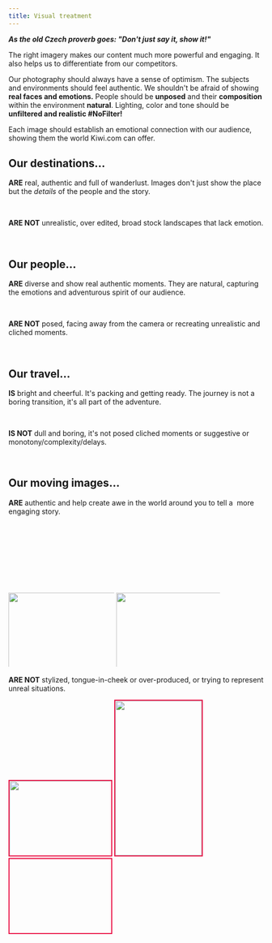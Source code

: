```yaml
---
title: Visual treatment
---
```



**_As the old Czech proverb goes: "Don't just say it, show it!"_**

The right imagery makes our content much more powerful and engaging.
It also helps us to differentiate from our competitors.

Our photography should always have a sense of optimism.
The subjects and environments should feel authentic.
We shouldn't be afraid of showing **real faces and emotions.**
People should be **unposed** and their **composition** within the environment **natural**.
Lighting, color and tone should be **unfiltered and realistic \#NoFilter!**

Each image should establish an emotional connection with our audience,
showing them the world Kiwi.com can offer.

## Our destinations...

**ARE** real, authentic and full of wanderlust.
Images don't just show the place but the _details_ of the people and the story.

<Grid columns="200px 200px 296px;" rows="minmax(100px, auto) minmax(100px, auto);" gap="10px;">
  <img
    src="../../../../images/social-media/destination-island.png"
    style="grid-column: 1 / 3; grid-row: 1;"
    alt=""
  />
  <img
    src="../../../../images/social-media/destination-hiker.png"
    style="grid-column: 3 / 3; grid-row: 1 / 3;"
    alt=""
  />
  <img
    src="../../../../images/social-media/destination-shoes.png"
    style="grid-column: 1; grid-row: 2;"
    alt=""
  />
  <img
    src="../../../../images/social-media/destination-clotheslines.png"
    style="grid-column: 2; grid-row: 2;"
    alt=""
  />
</Grid>

**ARE NOT** unrealistic, over edited, broad stock landscapes that lack emotion.

<Grid columns="360px 360px;" gap="10px;" rows="minmax(100px, auto) minmax(100px, auto);">
  <img
    src="../../../../images/social-media/destination-sunset.png"
    style="grid-column: 1 / 3; grid-row: 1;"
    alt=""
  />
  <img
    src="../../../../images/social-media/destination-green.png"
    style="grid-column: 1; grid-row: 2;"
    alt=""
  />
  <img
    src="../../../../images/social-media/destination-glare.png"
    style="grid-column: 2; grid-row: 2;"
    alt=""
  />
</Grid>

## Our people...

**ARE** diverse and show real authentic moments.
They are natural, capturing the emotions and adventurous spirit of our audience.

<Grid columns="360px 360px;" gap="10px;" rows="minmax(100px, auto) minmax(100px, auto);">
  <img
    src="../../../../images/social-media/people-boat.png"
    style="grid-column: 1 / 3; grid-row: 1;"
    alt=""
  />
  <img
    src="../../../../images/social-media/people-sunglasses.png"
    style="grid-column: 1; grid-row: 2;"
    alt=""
  />
  <img
    src="../../../../images/social-media/people-smile.png"
    style="grid-column: 2; grid-row: 2;"
    alt=""
  />
</Grid>

**ARE NOT** posed, facing away from the camera or recreating unrealistic and cliched moments.

<Grid columns="420px 276px;" gap="10px;" rows="minmax(100px, auto) minmax(100px, auto);">
  <img
    src="../../../../images/social-media/people-hat.png"
    style="grid-column: 1; grid-row: 1;"
    alt=""
  />
  <img
    src="../../../../images/social-media/people-forest.png"
    style="grid-column: 2; grid-row: 1 / 3;"
    alt=""
  />
  <img
    src="../../../../images/social-media/people-cliff.png"
    style="grid-column: 1; grid-row: 2;"
    alt=""
  />
</Grid>

## Our travel...

**IS** bright and cheerful.
It's packing and getting ready.
The journey is not a boring transition, it's all part of the adventure.

<Grid columns="260px 300px;" gap="10px;" rows="170px 10px 200px;">
  <img
    src="../../../../images/social-media/travel-plane.png"
    style="grid-column: 1; grid-row: 1;"
    alt=""
  />
  <img
    src="../../../../images/social-media/travel-packing.png"
    style="grid-column: 2; grid-row: 1;"
    alt=""
  />
  <img
    src="../../../../images/social-media/travel-rest.png"
    style="grid-column: 1; grid-row: 3;"
    alt=""
  />
  <img
    src="../../../../images/social-media/travel-beach-cab.png"
    style="grid-column: 2; grid-row: 2;"
    alt=""
  />
</Grid>

**IS NOT** dull and boring, it's not posed cliched moments
or suggestive or monotony/complexity/delays.

<Grid columns="430px 290px;" gap="10px;" rows=" minmax(100px, auto);">
  <img
    src="../../../../images/social-media/travel-plane-rows.png"
    style="grid-column: 1 / 3; grid-row: 1;"
    alt=""
  />
  <img
    src="../../../../images/social-media/travel-map.png"
    style="grid-column: 1; grid-row: 2;"
    alt=""
  />
  <img
    src="../../../../images/social-media/travel-too-much-baggage.png"
    style="grid-column: 2; grid-row: 2;"
    alt=""
  />
</Grid>

## Our moving images...

**ARE** authentic and help create awe in the world around you to tell a  more engaging story.

<Grid columns="210px 210px;" gap="10px;" rows=" minmax(100px, auto);">
  <div style="grid-column: 1 / 3; grid-row: 1; width: 426.43px; height: 137.74px; overflow: hidden; display: inline-block;">
    <img src="../../../../images/social-media/movie-food-cart.gif" alt="" />
  </div>
  <div style="grid-column: 1; grid-row: 2; width: 208.79px; height: 146.46px; overflow: hidden; display: inline-block;">
    <img
      src="../../../../images/social-media/movie-stairs.gif"
      style="width: 314.77px; height: 177.05px;"
      alt=""
    />
  </div>
  <div style="grid-column: 2; grid-row: 2; width: 205.01px; height: 146.46px; overflow: hidden; display: inline-block;">
    <img
      src="../../../../images/social-media/movie-big-ben.gif"
      style="width: 314.77px; height: 177.05px; "
      alt=""
    />
  </div>
</Grid>

**ARE NOT** stylized, tongue-in-cheek or over-produced,
or trying to represent unreal situations.

<Grid columns="202px 202px;" gap="10px;" rows=" minmax(100px, auto);">
  <div style="grid-column: 1; grid-row: 1; width: 201.13px; height: 146.46px; overflow: hidden; display: inline-block; border: 2px solid #ea1347;">
    <img
      src="../../../../images/social-media/movie-photo.gif"
      style="width: 228.39px; height: 152.27px;"
      alt=""
    />
  </div>
  <div style="grid-column: 2; grid-row: 1 / 3; width: 171.37px; height: 304.66px; overflow: hidden; display: inline-block; border: 2px solid #ea1347;">
    <img
      src="../../../../images/social-media/movie-sun-ocean.gif"
      style="width: 171.37px; height: 304.66px;"
      alt=""
    />
  </div>
  <div style="border: 2px solid #ea1347; background-image: url(../../../../images/social-media/movie-sunglasses.gif); background-size: 415px; width: 201.13px; height: 146.46px; background-position: top -36px left -213.73px;"></div>
</Grid>
